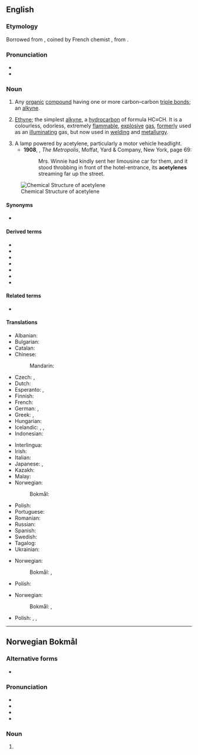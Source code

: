 {{also|acétylène}}
==English==
{{wikipedia}}

===Etymology===
Borrowed from {{bor|en|fr|acétylène}}, coined by French chemist {{w|Marcellin Berthelot}}, from {{m|en|acetyl}}.

===Pronunciation===
* {{IPA|en|/ə ˈsɛt əl ˌin/}}
* {{audio|en|en-us-acetylene.ogg|Audio (US)}}

===Noun===
{{en-noun|~}}

# {{lb|en|organic chemistry|countable}} Any [[organic]] [[compound]] having one or more carbon–carbon [[triple bond]]s; an [[alkyne]].
# {{lb|en|organic compound|uncountable}} [[ethyne|Ethyne]]; the simplest [[alkyne]], a [[hydrocarbon]] of formula HC≡CH. It is a colourless, odorless, extremely [[flammable]], [[explosive]] [[gas]], [[formerly]] used as an [[illuminating]] gas, but now used in [[welding]] and [[metallurgy]].
# A lamp powered by acetylene, particularly a motor vehicle headlight.
#*'''1908''', {{w|Upton Sinclair}}, ''The Metropolis'', Moffat, Yard & Company, New York, page 69:
#*:Mrs. Winnie had kindly sent her limousine car for them, and it stood throbbing in front of the hotel-entrance, its '''acetylenes''' streaming far up the street.

[[Image:Ethyne-2D-flat.png|thumb|right|Chemical Structure of acetylene]]

====Synonyms====
* {{sense|[[IUPAC]] name}} {{l|en|ethyne}}

====Derived terms====
* {{l|en|acetylene black}}
* {{l|en|acetylenediol}}
* {{l|en|acetylene torch}}
* {{l|en|acetylenation}}
* {{l|en|diacetylene}}
* {{l|en|oxyacetylene}}
* {{l|en|polyacetylene}}

====Related terms====
* {{l|en|acetylide}}

====Translations====
{{trans-top|acetylene}}
* Albanian: {{t+|sq|acetilen}}
* Bulgarian: {{t|bg|ацетилен}}
* Catalan: {{t|ca|acetilè|m}}
* Chinese:
*: Mandarin: {{t+|cmn|乙炔|tr=yǐquē}}
* Czech: {{t+|cs|acetylen|m}}, {{t|cs|acetylén|m}}
* Dutch: {{t+|nl|acetyleen|n}}
* Esperanto: {{t+|eo|acetileno}}, {{t|eo|etino}}
* Finnish: {{t+|fi|asetyleeni}}
* French: {{t+|fr|acétylène}}
* German: {{t+|de|Acetylen|n}}, {{t+|de|Azetylen|n}}
* Greek: {{t+|el|ασετυλίνη|f}}, {{t+|el|ακετυλένιο|n}}
* Hungarian: {{t+|hu|acetilén}}
* Icelandic: {{t|is|kolvetnisgas|n}}, {{t|is|logsuðugas|n}}, {{t|is|asetýlen|n}}
* Indonesian: {{t+|id|asetilena}}
{{trans-mid}}
* Interlingua: {{t|ia|acetylen}}
* Irish: {{t|ga|aicéitiléin|f}}
* Italian: {{t+|it|acetilene}}
* Japanese: {{t+|ja|アセチレン|tr=asechiren}}, {{t+|ja|エチン|tr=echin}}
* Kazakh: {{t|kk|ацетилен}}
* Malay: {{t|ms|asetilena}}
* Norwegian:
*: Bokmål: {{t+|nb|acetylen|n}}
* Polish: {{t+|pl|acetylen|m-in}}
* Portuguese: {{t+|pt|acetileno}}
* Romanian: {{t+|ro|acetilenă|f}}
* Russian: {{t+|ru|ацетиле́н|m}}
* Spanish: {{t+|es|acetileno|m}}
* Swedish: {{t+|sv|acetylen|n}}
* Tagalog: {{t|tl|asetileno}}
* Ukrainian: {{t+|uk|ацетиле́н|m}}
{{trans-bottom}}

{{trans-top|ethyne}}
{{trans-mid}}
* Norwegian:
*: Bokmål: {{t+|nb|etyn|n}}, {{t+|nb|acetylen|n}}
* Polish: {{t+|pl|acetylen|m}}
{{trans-bottom}}

{{trans-top|a lamp powered by acetylene}}
{{trans-mid}}
* Norwegian:
*: Bokmål: {{t|nb|acetylenlampe|m|f}}, {{t|nb|karbidlampe|m|f}}
* Polish: {{t|pl|[[lampa]] [[acetylenowy|acetylenowa]]|f}}, {{t|pl|[[lampa]] [[karbidowy|karbidowa]]|f}}, {{t+|pl|karbidówka|f}}
{{trans-bottom}}

----

==Norwegian Bokmål==

===Alternative forms===
* {{l|nb|acetyla}}

===Pronunciation===
* {{IPA|nb|/asɛˈtyːlənə/}}
* {{audio|nb|nb-acetylene.ogg|Audio}}
* {{rhymes|nb|ənə}}
* {{hyph|nb|a|ce|ty|le|ne}}

===Noun===
{{head|nb|noun form|g=n}}

# {{inflection of|nb|acetyl||definite|p}}